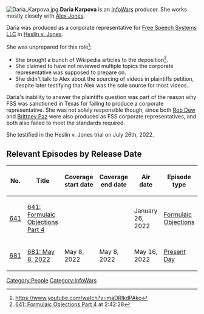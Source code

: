 {{Stub}}
[[File:Daria Karpova.jpg|thumb]]
'''Daria Karpova''' is an [[InfoWars]] producer. She works mostly closely with [[Alex Jones]].

Daria was produced as a corporate representative for [[Free Speech Systems LLC]] in [[Texas Sandy Hook Lawsuit (Heslin v. Jones)|Heslin v. Jones]].

She was unprepared for this role<ref>https://www.youtube.com/watch?v=maDRIkdPAko</ref>:

*She brought a bunch of Wikipedia articles to the deposition<ref>[[641: Formulaic Objections Part 4]] at 2:42:28</ref>.
*She claimed to have not reviewed multiple topics the corporate representative was supposed to prepare on.
*She didn't talk to Alex about the sourcing of videos in plaintiffs petition, despite later testifying that Alex was the sole source for most videos.

Daria's inability to answer the plaintiffs question was part of the reason why FSS was sanctioned in Texas for failing to produce a corporate representative. She was not solely responsible though, since both [[Rob Dew]] and [[Brittney Paz]] were also produced as FSS corporate representatives, and both also failed to meet the standards required.

She testified in the Heslin v. Jones trial on July 26th, 2022.

==Relevant Episodes by Release Date==
{| class="fandom-table"
!No.
!Title
!Coverage
start date
!Coverage
end date
!Air date
!Episode type
|-
|[[641: Formulaic Objections Part 4|641]]
|[[641: Formulaic Objections Part 4]]
|
|
|January 26, 2022
|[[:Category:Formulaic Objections|Formulaic Objections]]
|-
|[[681: May 8, 2022|681]]
|[[681: May 8, 2022]]
|May 8, 2022
|May 8, 2022
|May 16, 2022
|[[:Category:Present Day|Present Day]]
|}

[[Category:People]]
[[Category:InfoWars]]
